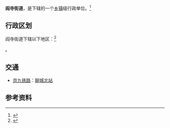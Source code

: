 {{中国乡级行政区|37/15/02/006/000}}

'''阎寺街道'''，是{{PRC admin/fullname|37/15/02/006/000|3}}下辖的一个[[乡镇|乡镇]]级行政单位。<ref>{{PRC admin/ref sgc|{{PRC admin/parent|37/15/02/006/000}}}}</ref>

== 行政区划 ==

阎寺街道下辖以下地区：<ref>{{PRC admin/ref sgc|37/15/02/006/000}}</ref>

{{PRC admin/children|37/15/02/006/000}}。

== 交通 ==
* {{rint|cn|rail}}[[京九铁路|京九铁路]]：[[聊城北站|聊城北站]]

== 参考资料 ==
{{reflist}}

{{PRC admin/navcat|37/15/02/006/000}}